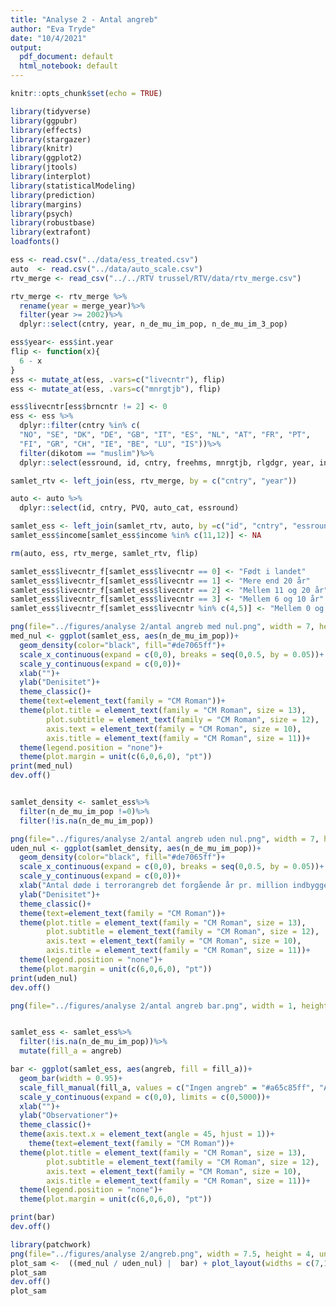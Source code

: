 ---
title: "Analyse 2 - Antal angreb"
author: "Eva Tryde"
date: "10/4/2021"
output:
  pdf_document: default
  html_notebook: default
---
```{r setup, include=FALSE}
knitr::opts_chunk$set(echo = TRUE)
```

```{r, include=FALSE, message=FALSE}
library(tidyverse)
library(ggpubr)
library(effects)
library(stargazer)
library(knitr)
library(ggplot2) 
library(jtools)
library(interplot)
library(statisticalModeling)
library(prediction)
library(margins)
library(psych)
library(robustbase)
library(extrafont)
loadfonts()
```


```{r data, message=FALSE}
ess <- read.csv("../data/ess_treated.csv")
auto  <- read.csv("../data/auto_scale.csv")
rtv_merge <- read_csv("../../RTV trussel/RTV/data/rtv_merge.csv")
```

```{r, message=FALSE}
rtv_merge <- rtv_merge %>%
  rename(year = merge_year)%>%
  filter(year >= 2002)%>%
  dplyr::select(cntry, year, n_de_mu_im_pop, n_de_mu_im_3_pop)

ess$year<- ess$int.year
flip <- function(x){
  6 - x
}
ess <- mutate_at(ess, .vars=c("livecntr"), flip)
ess <- mutate_at(ess, .vars=c("mnrgtjb"), flip)

ess$livecntr[ess$brncntr != 2] <- 0
ess <- ess %>%
  dplyr::filter(cntry %in% c(
  "NO", "SE", "DK", "DE", "GB", "IT", "ES", "NL", "AT", "FR", "PT",
  "FI", "GR", "CH", "IE", "BE", "LU", "IS"))%>%
  filter(dikotom == "muslim")%>%
  dplyr::select(essround, id, cntry, freehms, mnrgtjb, rlgdgr, year, income, educ.ba, female, age, livecntr)

samlet_rtv <- left_join(ess, rtv_merge, by = c("cntry", "year"))

auto <- auto %>%
  dplyr::select(id, cntry, PVQ, auto_cat, essround)

samlet_ess <- left_join(samlet_rtv, auto, by =c("id", "cntry", "essround"))
samlet_ess$income[samlet_ess$income %in% c(11,12)] <- NA
```


```{r}
rm(auto, ess, rtv_merge, samlet_rtv, flip)
```

```{r}
samlet_ess$livecntr_f[samlet_ess$livecntr == 0] <- "Født i landet"
samlet_ess$livecntr_f[samlet_ess$livecntr == 1] <- "Mere end 20 år"
samlet_ess$livecntr_f[samlet_ess$livecntr == 2] <- "Mellem 11 og 20 år"
samlet_ess$livecntr_f[samlet_ess$livecntr == 3] <- "Mellem 6 og 10 år"
samlet_ess$livecntr_f[samlet_ess$livecntr %in% c(4,5)] <- "Mellem 0 og 5 år"
```


```{r, fig.width=7.5, height=2.5}
png(file="../figures/analyse 2/antal angreb med nul.png", width = 7, height = 2, units = "in", res=500)
med_nul <- ggplot(samlet_ess, aes(n_de_mu_im_pop))+
  geom_density(color="black", fill="#de7065ff")+
  scale_x_continuous(expand = c(0,0), breaks = seq(0,0.5, by = 0.05))+
  scale_y_continuous(expand = c(0,0))+
  xlab("")+
  ylab("Denisitet")+
  theme_classic()+
  theme(text=element_text(family = "CM Roman"))+
  theme(plot.title = element_text(family = "CM Roman", size = 13),
        plot.subtitle = element_text(family = "CM Roman", size = 12),
        axis.text = element_text(family = "CM Roman", size = 10),
        axis.title = element_text(family = "CM Roman", size = 11))+
  theme(legend.position = "none")+
  theme(plot.margin = unit(c(6,0,6,0), "pt"))
print(med_nul)
dev.off()


samlet_density <- samlet_ess%>%
  filter(n_de_mu_im_pop !=0)%>%
  filter(!is.na(n_de_mu_im_pop))

png(file="../figures/analyse 2/antal angreb uden nul.png", width = 7, height = 2, units = "in", res=500)
uden_nul <- ggplot(samlet_density, aes(n_de_mu_im_pop))+
  geom_density(color="black", fill="#de7065ff")+
  scale_x_continuous(expand = c(0,0), breaks = seq(0,0.5, by = 0.05))+
  scale_y_continuous(expand = c(0,0))+
  xlab("Antal døde i terrorangreb det forgående år pr. million indbygger")+
  ylab("Denisitet")+
  theme_classic()+
  theme(text=element_text(family = "CM Roman"))+
  theme(plot.title = element_text(family = "CM Roman", size = 13),
        plot.subtitle = element_text(family = "CM Roman", size = 12),
        axis.text = element_text(family = "CM Roman", size = 10),
        axis.title = element_text(family = "CM Roman", size = 11))+
  theme(legend.position = "none")+
  theme(plot.margin = unit(c(6,0,6,0), "pt"))
print(uden_nul)
dev.off()
```


```{r, fig.width=7.5, height=2.5}
png(file="../figures/analyse 2/antal angreb bar.png", width = 1, height = 4, units = "in", res=500)


samlet_ess <- samlet_ess%>%
  filter(!is.na(n_de_mu_im_pop))%>%
  mutate(fill_a = angreb)

bar <- ggplot(samlet_ess, aes(angreb, fill = fill_a))+
  geom_bar(width = 0.95)+
  scale_fill_manual(fill_a, values = c("Ingen angreb" = "#a65c85ff", "Angreb" = "#efe350ff"), labels = c("Ingen angreb" = "Ingen \nangreb", "Angreb" = "Angreb"))+
  scale_y_continuous(expand = c(0,0), limits = c(0,5000))+
  xlab("")+ 
  ylab("Observationer")+
  theme_classic()+
  theme(axis.text.x = element_text(angle = 45, hjust = 1))+
    theme(text=element_text(family = "CM Roman"))+
  theme(plot.title = element_text(family = "CM Roman", size = 13),
        plot.subtitle = element_text(family = "CM Roman", size = 12),
        axis.text = element_text(family = "CM Roman", size = 10),
        axis.title = element_text(family = "CM Roman", size = 11))+
  theme(legend.position = "none")+
  theme(plot.margin = unit(c(6,0,6,0), "pt"))

print(bar)
dev.off()
```


```{r, fig.width=7.5, height=2.5}
library(patchwork)
png(file="../figures/analyse 2/angreb.png", width = 7.5, height = 4, units = "in", res=500)
plot_sam <-  ((med_nul / uden_nul) |  bar) + plot_layout(widths = c(7,1))
plot_sam
dev.off()
plot_sam
```